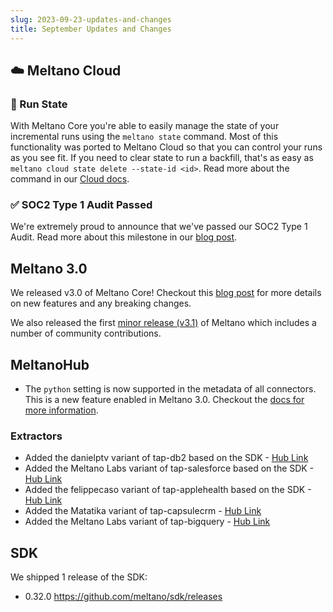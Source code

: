 ```yaml
---
slug: 2023-09-23-updates-and-changes
title: September Updates and Changes
---
```


## ☁️ Meltano Cloud

### 🏃 Run State

With Meltano Core you're able to easily manage the state of your incremental runs using the `meltano state` command. Most of this functionality was ported to Meltano Cloud so that you can control your runs as you see fit. If you need to clear state to run a backfill, that's as easy as `meltano cloud state delete --state-id <id>`. Read more about the command in our [Cloud docs](https://docs.meltano.com/cloud/cloud-cli#state).

### ✅ SOC2 Type 1 Audit Passed

We're extremely proud to announce that we've passed our SOC2 Type 1 Audit. Read more about this milestone in our [blog post](https://meltano.com/blog/soc-2-for-meltano-cloud/).

## Meltano 3.0

We released v3.0 of Meltano Core! Checkout this [blog post](https://meltano.com/blog/meltano-3-0/) for more details on new features and any breaking changes.

We also released the first [minor release (v3.1)](https://github.com/meltano/meltano/releases/tag/v3.1.0) of Meltano which includes a number of community contributions.

## MeltanoHub

- The `python` setting is now supported in the metadata of all connectors. This is a new feature enabled in Meltano 3.0. Checkout the [docs for more information](https://docs.meltano.com/reference/settings/#python).

### Extractors

- Added the danielptv variant of tap-db2 based on the SDK - [Hub Link](https://hub.meltano.com/extractors/tap-db2--danielptv/)
- Added the Meltano Labs variant of tap-salesforce based on the SDK - [Hub Link](https://hub.meltano.com/extractors/tap-salesforce)
- Added the felippecaso variant of tap-applehealth based on the SDK - [Hub Link](https://hub.meltano.com/extractors/tap-applehealth)
- Added the Matatika variant of tap-capsulecrm - [Hub Link](https://hub.meltano.com/extractors/tap-capsulecrm)
- Added the Meltano Labs variant of tap-bigquery - [Hub Link](https://hub.meltano.com/extractors/tap-bigquery--meltanolabs/)

## SDK

We shipped 1 release of the SDK:

- 0.32.0 https://github.com/meltano/sdk/releases
